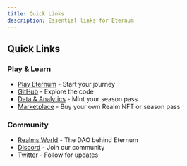 ```yaml
---
title: Quick Links
description: Essential links for Eternum
---
```


## Quick Links

### Play & Learn

- [Play Eternum](https://alpha-eternum.realms.world/) - Start your journey
- [GitHub](https://github.com/BibliothecaDAO/eternum) - Explore the code
- [Data & Analytics](https://empire.realms.world/) - Mint your season pass
- [Marketplace](https://market.realms.world/) - Buy your own Realm NFT or season pass

### Community

- [Realms World](https://realms.world/) - The DAO behind Eternum
- [Discord](https://discord.gg/RealmsEternum) - Join our community
- [Twitter](https://twitter.com/LootRealms) - Follow for updates
